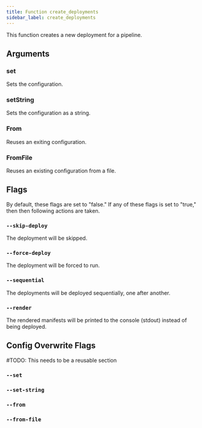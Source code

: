 ```yaml
---
title: Function create_deployments
sidebar_label: create_deployments
---
```


This function creates a new deployment for a pipeline.

## Arguments

### set

Sets the configuration.

### setString

Sets the configuration as a string.

### From

Reuses an exiting configuration.

### FromFile

Reuses an existing configuration from a file.

## Flags

By default, these flags are set to "false." If any of these flags is set to "true," then then following actions are taken.

### `--skip-deploy`

The deployment will be skipped.

### `--force-deploy`

The deployment will be forced to run.

### `--sequential`

The deployments will be deployed sequentially, one after another.

### `--render`

The rendered manifests will be printed to the console (stdout) instead of being deployed.

## Config Overwrite Flags

\#TODO: This needs to be a reusable section

### `--set`

### `--set-string`

### `--from`

### `--from-file`
